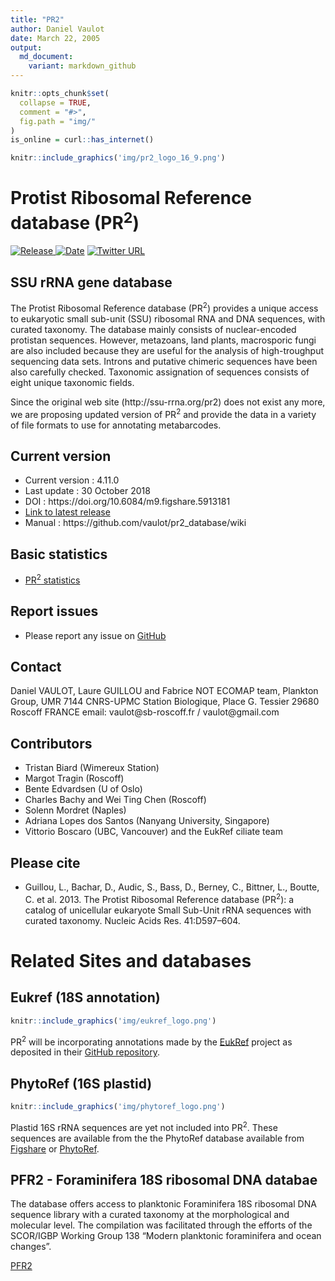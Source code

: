 ```yaml
---
title: "PR2"
author: Daniel Vaulot
date: March 22, 2005
output:
  md_document:
    variant: markdown_github
---
```


```r
knitr::opts_chunk$set(
  collapse = TRUE,
  comment = "#>",
  fig.path = "img/"
)
is_online = curl::has_internet()
```


```r
knitr::include_graphics('img/pr2_logo_16_9.png')
```

# Protist Ribosomal Reference database (PR<sup>2</sup>)

[![Release](https://img.shields.io/badge/release-4.11.0-blue.svg) ![Date](https://img.shields.io/badge/date-30%20October%202018-lightgrey.svg)](https://github.com/vaulot/pr2_database/releases)  [
![Twitter URL](https://img.shields.io/twitter/url/http/shields.io.svg?style=social)
](https://twitter.com/intent/tweet?text=PR2%20database&url=https://github.com/vaulot/pr2_database&hashtags=PR2database)

## SSU rRNA gene database

The Protist Ribosomal Reference database (PR<sup>2</sup>) provides a unique access to eukaryotic small sub-unit (SSU) ribosomal RNA and DNA sequences, with curated taxonomy. The database mainly consists of nuclear-encoded protistan sequences. However, metazoans, land plants, macrosporic fungi are also included because they are useful for the analysis of high-troughput sequencing data sets. Introns and putative chimeric sequences have been also carefully checked. Taxonomic assignation of sequences consists of eight unique taxonomic fields.

Since the original web site (http://ssu-rrna.org/pr2) does not exist any more, we are proposing updated version of PR<sup>2</sup>  and provide the data in a variety of file formats to use for annotating metabarcodes.


## Current version
* Current version : 4.11.0
* Last update : 30 October 2018
* DOI : https://doi.org/10.6084/m9.figshare.5913181
* [Link to latest release](https://github.com/vaulot/pr2_database/releases)
* Manual : https://github.com/vaulot/pr2_database/wiki

## Basic statistics
* [PR<sup>2</sup> statistics](https://vaulot.github.io/pr2/PR2_analysis.html)

## Report issues
* Please report any issue on [GitHub](https://github.com/vaulot/pr2_database/issues)

## Contact
Daniel VAULOT, Laure GUILLOU and Fabrice NOT
ECOMAP team, Plankton Group, UMR 7144 CNRS-UPMC
Station Biologique,
Place G. Tessier
29680 Roscoff FRANCE
email: vaulot@sb-roscoff.fr / vaulot@gmail.com

## Contributors
- Tristan Biard (Wimereux Station)
- Margot Tragin (Roscoff)
- Bente Edvardsen (U of Oslo)
- Charles Bachy and Wei Ting Chen (Roscoff)
- Solenn Mordret (Naples)
- Adriana Lopes dos Santos (Nanyang University, Singapore)
- Vittorio Boscaro (UBC, Vancouver) and the EukRef ciliate team

## Please cite
* Guillou, L., Bachar, D., Audic, S., Bass, D., Berney, C., Bittner, L., Boutte, C. et al. 2013. The Protist Ribosomal Reference database (PR<sup>2</sup>): a catalog of unicellular eukaryote Small Sub-Unit rRNA sequences with curated taxonomy. Nucleic Acids Res. 41:D597–604.

# Related Sites and databases

## Eukref (18S annotation)

```r
knitr::include_graphics('img/eukref_logo.png')
```  

PR<sup>2</sup> will be incorporating annotations made by the [EukRef](http://eukref.org/) project as deposited in their [GitHub repository](https://github.com/eukref/curation).

## PhytoRef (16S plastid)

```r
knitr::include_graphics('img/phytoref_logo.png')
``` 

Plastid 16S rRNA sequences are yet not included into PR<sup>2</sup>.  These sequences are available from the the PhytoRef database available from [Figshare](https://figshare.com/articles/PhytoREF_a_reference_database_of_the_plastidial_16S_rRNA) or [PhytoRef](http://phytoref.sb-roscoff.fr/).

## PFR2 - Foraminifera 18S ribosomal DNA databae

The database offers access to planktonic Foraminifera 18S ribosomal DNA sequence library with a curated taxonomy at the morphological and molecular level. The compilation was facilitated through the efforts of the SCOR/IGBP Working Group 138 “Modern planktonic foraminifera and ocean changes”. 

[PFR2](http://pfr2.sb-roscoff.fr/)
